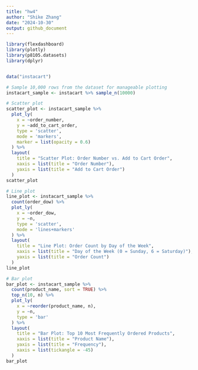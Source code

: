 ```yaml
---
title: "hw4"
author: "Shike Zhang"
date: "2024-10-30"
output: github_document
---
```


```r
library(flexdashboard)
library(plotly)
library(p8105.datasets)
library(dplyr)


data("instacart") 

```

```r
# Sample 10,000 rows from the dataset for manageable plotting
instacart_sample <- instacart %>% sample_n(10000)

```

```r
# Scatter plot
scatter_plot <- instacart_sample %>%
  plot_ly(
    x = ~order_number,
    y = ~add_to_cart_order,
    type = 'scatter',
    mode = 'markers',
    marker = list(opacity = 0.6)
  ) %>%
  layout(
    title = "Scatter Plot: Order Number vs. Add to Cart Order",
    xaxis = list(title = "Order Number"),
    yaxis = list(title = "Add to Cart Order")
  )
scatter_plot


```
```r
# Line plot
line_plot <- instacart_sample %>%
  count(order_dow) %>%
  plot_ly(
    x = ~order_dow,
    y = ~n,
    type = 'scatter',
    mode = 'lines+markers'
  ) %>%
  layout(
    title = "Line Plot: Order Count by Day of the Week",
    xaxis = list(title = "Day of the Week (0 = Sunday, 6 = Saturday)"),
    yaxis = list(title = "Order Count")
  )
line_plot

```
```r
# Bar plot
bar_plot <- instacart_sample %>%
  count(product_name, sort = TRUE) %>%
  top_n(10, n) %>%
  plot_ly(
    x = ~reorder(product_name, n),
    y = ~n,
    type = 'bar'
  ) %>%
  layout(
    title = "Bar Plot: Top 10 Most Frequently Ordered Products",
    xaxis = list(title = "Product Name"),
    yaxis = list(title = "Frequency"),
    xaxis = list(tickangle = -45)
  )
bar_plot

```

